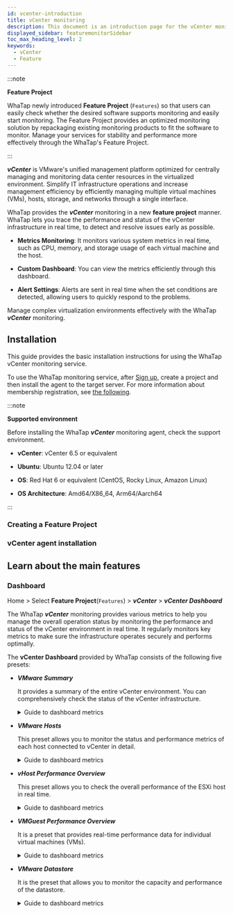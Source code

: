 ```yaml
---
id: vcenter-introduction
title: vCenter monitoring
description: This document is an introduction page for the vCenter monitoring product.
displayed_sidebar: featuremonitorSidebar
toc_max_heading_level: 2
keywords:
  - vCenter
  - Feature
---
```



:::note

**Feature Project**<ScrollToLink anchor='feature-project' />

WhaTap newly introduced **Feature Project** (<code class='Features'>Features</code>) so that users can easily check whether the desired software supports monitoring and easily start monitoring. The Feature Project provides an optimized monitoring solution by repackaging existing monitoring products to fit the software to monitor. Manage your services for stability and performance more effectively through the WhaTap's Feature Project. 

:::

***vCenter*** is VMware's unified management platform optimized for centrally managing and monitoring data center resources in the virtualized environment. Simplify IT infrastructure operations and increase management efficiency by efficiently managing multiple virtual machines (VMs), hosts, storage, and networks through a single interface.

WhaTap provides the ***vCenter*** monitoring in a new **feature project** manner. WhaTap lets you trace the performance and status of the vCenter infrastructure in real time, to detect and resolve issues early as possible.

- **Metrics Monitoring**: It monitors various system metrics in real time, such as CPU, memory, and storage usage of each virtual machine and the host.

- **Custom Dashboard**: You can view the metrics efficiently through this dashboard.

- **Alert Settings**: Alerts are sent in real time when the set conditions are detected, allowing users to quickly respond to the problems.

Manage complex virtualization environments effectively with the WhaTap ***vCenter*** monitoring.

## Installation

This guide provides the basic installation instructions for using the WhaTap vCenter monitoring service. 

To use the WhaTap monitoring service, after [Sign up](https://www.whatap.io/en/signup/), create a project and then install the agent to the target server. For more information about membership registration, see [the following](../account/account-manage). 

:::note 

**Supported environment**<ScrollToLink anchor='vcenter-supported-env' />

Before installing the WhaTap ***vCenter*** monitoring agent, check the support environment. 

- **vCenter**: vCenter 6.5 or equivalent

- **Ubuntu**: Ubuntu 12.04 or later

- **OS**: Red Hat 6 or equivalent (CentOS, Rocky Linux, Amazon Linux)

- **OS Architecture**: Amd64/X86_64, Arm64/Aarch64

:::

### Creating a Feature Project


<Createprojectv2 />

### vCenter agent installation

<InstallFeature name='vCenter Agent Installation' />

## Learn about the main features

### Dashboard

Home > Select **Feature Project**(<code class='Features'>Features</code>) > ***vCenter*** > ***vCenter Dashboard***

The WhaTap ***vCenter*** monitoring provides various metrics to help you manage the overall operation status by monitoring the performance and status of the vCenter environment in real time. It regularly monitors key metrics to make sure the infrastructure operates securely and performs optimally.

The **vCenter Dashboard** provided by WhaTap consists of the following five presets:

- ***VMware Summary***

  It provides a summary of the entire vCenter environment. You can comprehensively check the status of the vCenter infrastructure.

  <details>
  <summary>Guide to dashboard metrics</summary>

  #### ***Datacenter***

  - ***vSphere Overview***: It provides a summary of key metrics for the vCenter environment.

    - ***vCenter***: It displays the number of vCenter instances being monitored.

    - ***Cluster***: It displays the total number of clusters being managed.

    - ***ESXHost***: It displays the number of ESXi hosts being managed.

    - ***VM***: It displays the total number of virtual machines being monitored.

    - ***Datastore***: It displays the number of datastores being managed.

  #### ***Cluster***

  - ***Uptime***: It displays the cluster's uptime in seconds for each vCenter.

    - ***vCenter***: It displays the IP address of the vCenter where the cluster is managed.

    - ***clustername***: It displays the name of the cluster.

    - ***Uptime Seconds***: It displays the uptime (seconds) of the cluster.

  - ***CPU Usage***: It displays the CPU usage of the cluster as a percentage.

    - ***vCenter***: It displays the IP address of the vCenter server that is managing the CPU usage.

    - ***cluster***: It displays the name of the cluster.

    - ***CPU Usage***: It displays the CPU usage percentage (%) in the cluster.

  - ***Memory Usage***: It displays the memory usage of the cluster as a percentage.

    - ***vCenter***: It displays the IP address of the vCenter server being managed.

    - ***clustername***: It displays the name of the cluster.

    - ***Memory Usage***: It displays the memory usage of the cluster as a percentage.

  #### ***Over Provisioned***

  - ***All Overprovisioned CPU***: It indicates that the CPU is over-allocated.

    - ***Host***: It indicates the number of hosts that are over-allocated with CPU resources.

    - ***VM***: It displays the number of virtual machines with over-allocated CPUs.

    - ***Over Ratio***: It displays the CPU's over-allocation percentage.

  - ***All Overprovisioned Memory***: It indicates that the memory is over-allocated.

    - ***Host***: It indicates the number of hosts that are over-allocated with memory resources.

    - ***VM***: It displays the number of virtual machines with over-allocated memory.

    - ***Over Ratio***: It displays the memory's over-allocation percentage.

  #### ***Cluster Status***

  - ***Cluster CPU Usage %***: It visualizes a graph of the cluster's CPU utilization over time.

  - ***Cluster Memory Usage %***: It displays the cluster's memory utilization with a graph.

  - ***Cluster Network Usage***: Graph that visualizes the network usage of the cluster over time.

  - ***Cluster Storage Adapter***: It visually displays the storage adapter usage in the cluster.

  - ***Datastore - Usage Capacity***: It graphically displays the datastore usage and capacity.

  </details>

- ***VMware Hosts***

  This preset allows you to monitor the status and performance metrics of each host connected to vCenter in detail.

  <details>
  <summary>Guide to dashboard metrics</summary>

  #### ***Hosts***

  - ***Uptime***: You can check uptimes of each host.

  - ***CPU Usage MHZ***: It displays the CPU usage of the host in MHz.

  - ***Memory Usage***: It displays the amount of memory used by the host in GB.

  - ***CPU Usage %***: It displays the CPU utilization of each host as a percentage.

  - ***Memory Usage %***: It displays the memory utilization of the host as a percentage.

  #### ***Performance metrics graph***

  - ***CPU Utilization Avg %***: It displays a graph of the average CPU utilization for each host over time.

  - ***CPU Ready ms***: It displays the time in milliseconds that the CPU waited in Ready state.

  - ***Disk IO***: It visualizes the number of disk I/O operations over time.

  - ***Memory Utilization***: It displays the memory usage of the host over time.

  - ***Network Usage***: It visualizes the network bandwidth usage over time with a graph.

  - ***Storage Adapter IOPS***: It visually displays the input/output operations per second (IOPS) of the storage adapter.

  </details>

- ***vHost Performance Overview***

  This preset allows you to check the overall performance of the ESXi host in real time.

  <details>
  <summary>Guide to dashboard metrics</summary>

  #### ***[vHost] CPU/MEM***

  - ***CPU-TotalUsage(%)***: It displays the total CPU utilization of the host as a percentage.

  - ***CPU-TotalUsage(MHz)***: It displays the CPU usage of the host in MHz for each time zone.

  - ***CPU-Ready(%)***: It displays the host's CPU waiting time in seconds.

  - ***MEM-Usage(%)***: It displays the memory utilization of the host as a percentage.

  - ***MEM-Granted(KB)***: It displays the amount of memory allocated to the host in KB.

  - ***MEM-Active(KB)***: It displays the amount of memory being used by the host in KB.

  - ***MEM-Vmmented(KB)***: It displays the amount of overhead memory caused by memory overallocation.

  #### ***[vHost] NET Rx+Tx / Datastore R/W Total***

  - ***NET-Total(Kbps): RX+TX***: It visualizes the host's network transmission and reception data in Kbps.

  - ***Datastore R/W Total(KBps)***: It displays the read and write operations speed of the datastore in KBps.

  #### ***[vHost] Running VM(s)***

  - ***Running VM(s)***: It displays the number of virtual machines running on the host.

  </details>

- ***VMGuest Performance Overview***

  It is a preset that provides real-time performance data for individual virtual machines (VMs).

  <details>
  <summary>Guide to dashboard metrics</summary>

  #### ***VMGuest(s) CPU / MEM Overview***

  - ***VMGuest-CPU-Usage(MHz)***: It visualizes the CPU usage of each VM in MHz to display the CPU resource usage over time.

  - ***VMGuest-CPU-Ready(%)***: It displays the time in seconds that the VM waited before using the CPU.

  - ***VMGuest-MEM-Active(KB)***: It displays the active memory usage in KB for each VM.

  - ***VMGuest-MEM-Vmmentedctl(KB)***: It indicates that memory is over-allocated. It displays the amount of overhead memory incurred through swap files or such in KB.

  #### ***VMGuest(s) NET / Datastore Overview***

  - ***VMGuest-NET-Total(Kbps)***: It displays the VM's network traffic (transmission and reception) in Kbps.

  - ***VMGuest-Datastore-RWTotal(KBps)***: It displays the input/output (I/O) performance through the displayed read and write operations in KBps that each VM processes on the datastore.

  </details>

- ***VMware Datastore***

  It is the preset that allows you to monitor the capacity and performance of the datastore.

  <details>
  <summary>Guide to dashboard metrics</summary>

  - ***Usage Capacity***: It displays the capacity used by each datastore as a percentage.

  - ***Total Capacity***: It displays the total capacity of the datastore. 

  - ***Free Capacity***: It displays the remaining space of the datastore. 

  </details>
